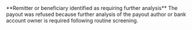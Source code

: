 <Card title="121010" href="/errors/codes/121010">  
 **Remitter or beneficiary identified as requiring further analysis**  
The payout was refused because further analysis of the payout author or bank account owner is required following routine screening.
</Card>